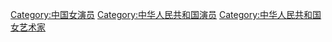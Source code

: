 [[Category:中国女演员|Category:中国女演员]]
[[Category:中华人民共和国演员|Category:中华人民共和国演员]]
[[Category:中华人民共和国女艺术家|Category:中华人民共和国女艺术家]]
